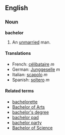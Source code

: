 ==English==
===Noun===
'''bachelor'''

#An [[unmarried]] man.

====Translations====
*French: [[célibataire]] ''m''
*German: [[Junggeselle]] ''m''
*Italian: [[scapolo]] ''m''
*Spanish: [[soltero]] ''m''

====Related terms====
*[[bachelorette]]
*[[Bachelor of Arts]]
*[[bachelor's degree]]
*[[bachelor pad]]
*[[bachelor party]]
*[[Bachelor of Science]]